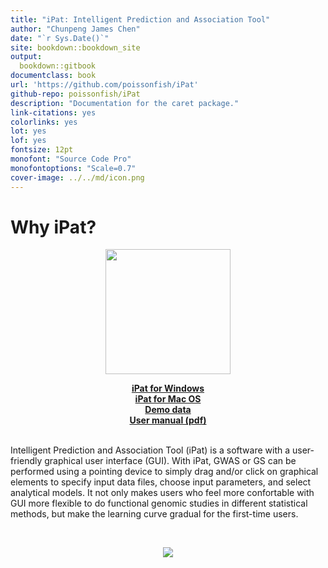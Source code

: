 ```yaml
---
title: "iPat: Intelligent Prediction and Association Tool"
author: "Chunpeng James Chen"
date: "`r Sys.Date()`"
site: bookdown::bookdown_site
output:
  bookdown::gitbook
documentclass: book
url: 'https://github.com/poissonfish/iPat'
github-repo: poissonfish/iPat
description: "Documentation for the caret package."
link-citations: yes
colorlinks: yes
lot: yes
lof: yes
fontsize: 12pt
monofont: "Source Code Pro"
monofontoptions: "Scale=0.7"
cover-image: ../../md/icon.png
---
```

# Why iPat? {-}
<p align="center"><img src = "../../md/icon.png" width = 200></p>

<center>**[iPat for Windows](http://zzlab.net/iPat/iPat.zip)**</center>

<center>**[iPat for Mac OS](http://zzlab.net/iPat/iPat_Installer.dmg)**</center>

<center>**[Demo data](http://zzlab.net/iPat/demo.zip)**</center>

<center>**[User manual (pdf)](http://zzlab.net/iPat/iPat_manual.pdf)**</center>

<br>
 Intelligent Prediction and Association Tool (iPat) is a software with a user-friendly graphical user interface (GUI). With iPat, GWAS or GS can be performed using a pointing device to simply drag and/or click on graphical elements to specify input data files, choose input parameters, and select analytical models. It not only makes users who feel more confortable with GUI more flexible to do functional genomic studies in different statistical methods, but make the learning curve gradual for the first-time users.

<br>
<p align="center"><img src = "../../md/iPatdemo.gif"></p>
